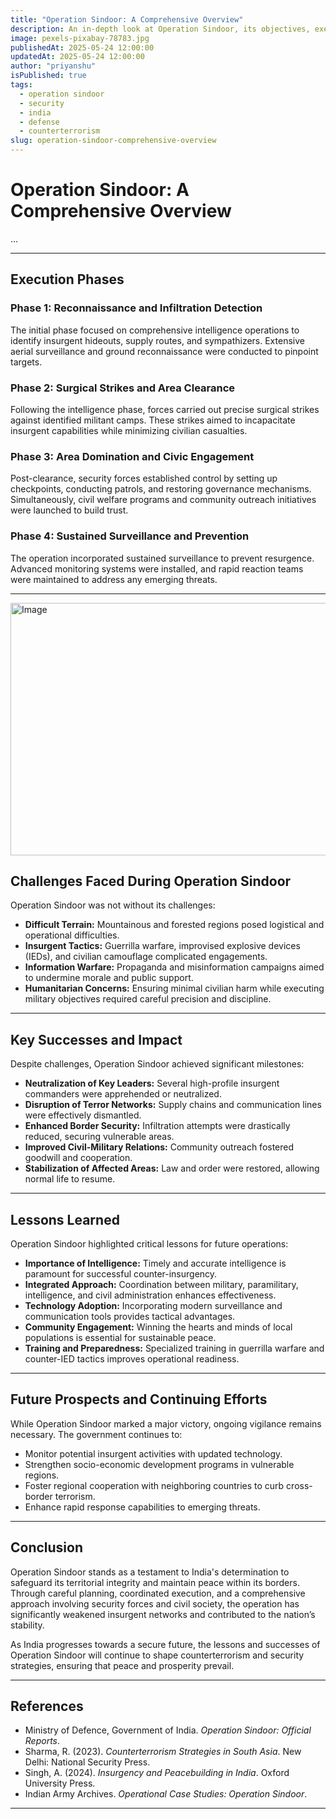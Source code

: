 ```yaml
---
title: "Operation Sindoor: A Comprehensive Overview"
description: An in-depth look at Operation Sindoor, its objectives, execution, and impact.
image: pexels-pixabay-78783.jpg
publishedAt: 2025-05-24 12:00:00
updatedAt: 2025-05-24 12:00:00
author: "priyanshu"
isPublished: true
tags:
  - operation sindoor
  - security
  - india
  - defense
  - counterterrorism
slug: operation-sindoor-comprehensive-overview
---
```


# Operation Sindoor: A Comprehensive Overview

...

---



## Execution Phases

### Phase 1: Reconnaissance and Infiltration Detection

The initial phase focused on comprehensive intelligence operations to identify insurgent hideouts, supply routes, and sympathizers. Extensive aerial surveillance and ground reconnaissance were conducted to pinpoint targets.

### Phase 2: Surgical Strikes and Area Clearance

Following the intelligence phase, forces carried out precise surgical strikes against identified militant camps. These strikes aimed to incapacitate insurgent capabilities while minimizing civilian casualties.

### Phase 3: Area Domination and Civic Engagement

Post-clearance, security forces established control by setting up checkpoints, conducting patrols, and restoring governance mechanisms. Simultaneously, civil welfare programs and community outreach initiatives were launched to build trust.

### Phase 4: Sustained Surveillance and Prevention

The operation incorporated sustained surveillance to prevent resurgence. Advanced monitoring systems were installed, and rapid reaction teams were maintained to address any emerging threats.

---

<Image
  src="/blogs/pexels-pixabay-78783.jpg"
  width="718"
  height="404"
  alt="Image"
  sizes="100vw"
/>

## Challenges Faced During Operation Sindoor

Operation Sindoor was not without its challenges:

- **Difficult Terrain:** Mountainous and forested regions posed logistical and operational difficulties.
- **Insurgent Tactics:** Guerrilla warfare, improvised explosive devices (IEDs), and civilian camouflage complicated engagements.
- **Information Warfare:** Propaganda and misinformation campaigns aimed to undermine morale and public support.
- **Humanitarian Concerns:** Ensuring minimal civilian harm while executing military objectives required careful precision and discipline.

---

## Key Successes and Impact

Despite challenges, Operation Sindoor achieved significant milestones:

- **Neutralization of Key Leaders:** Several high-profile insurgent commanders were apprehended or neutralized.
- **Disruption of Terror Networks:** Supply chains and communication lines were effectively dismantled.
- **Enhanced Border Security:** Infiltration attempts were drastically reduced, securing vulnerable areas.
- **Improved Civil-Military Relations:** Community outreach fostered goodwill and cooperation.
- **Stabilization of Affected Areas:** Law and order were restored, allowing normal life to resume.

---

## Lessons Learned

Operation Sindoor highlighted critical lessons for future operations:

- **Importance of Intelligence:** Timely and accurate intelligence is paramount for successful counter-insurgency.
- **Integrated Approach:** Coordination between military, paramilitary, intelligence, and civil administration enhances effectiveness.
- **Technology Adoption:** Incorporating modern surveillance and communication tools provides tactical advantages.
- **Community Engagement:** Winning the hearts and minds of local populations is essential for sustainable peace.
- **Training and Preparedness:** Specialized training in guerrilla warfare and counter-IED tactics improves operational readiness.

---

## Future Prospects and Continuing Efforts

While Operation Sindoor marked a major victory, ongoing vigilance remains necessary. The government continues to:

- Monitor potential insurgent activities with updated technology.
- Strengthen socio-economic development programs in vulnerable regions.
- Foster regional cooperation with neighboring countries to curb cross-border terrorism.
- Enhance rapid response capabilities to emerging threats.

---

## Conclusion

Operation Sindoor stands as a testament to India's determination to safeguard its territorial integrity and maintain peace within its borders. Through careful planning, coordinated execution, and a comprehensive approach involving security forces and civil society, the operation has significantly weakened insurgent networks and contributed to the nation’s stability.

As India progresses towards a secure future, the lessons and successes of Operation Sindoor will continue to shape counterterrorism and security strategies, ensuring that peace and prosperity prevail.

---

## References

- Ministry of Defence, Government of India. *Operation Sindoor: Official Reports*.
- Sharma, R. (2023). *Counterterrorism Strategies in South Asia*. New Delhi: National Security Press.
- Singh, A. (2024). *Insurgency and Peacebuilding in India*. Oxford University Press.
- Indian Army Archives. *Operational Case Studies: Operation Sindoor*.

---

